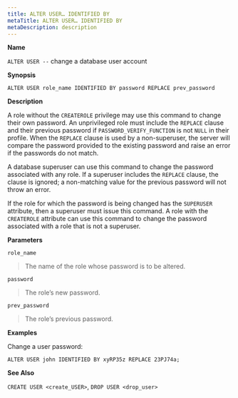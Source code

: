 ```yaml
---
title: ALTER USER… IDENTIFIED BY
metaTitle: ALTER USER… IDENTIFIED BY
metaDescription: description
---
```


**Name**

`ALTER USER --` change a database user account

**Synopsis**

``` text
ALTER USER role_name IDENTIFIED BY password REPLACE prev_password
```

**Description**

A role without the `CREATEROLE` privilege may use this command to change
their own password. An unprivileged role must include the `REPLACE`
clause and their previous password if `PASSWORD_VERIFY_FUNCTION` is not
`NULL` in their profile. When the `REPLACE` clause is used by a
non-superuser, the server will compare the password provided to the
existing password and raise an error if the passwords do not match.

A database superuser can use this command to change the password
associated with any role. If a superuser includes the `REPLACE` clause,
the clause is ignored; a non-matching value for the previous password
will not throw an error.

If the role for which the password is being changed has the `SUPERUSER`
attribute, then a superuser must issue this command. A role with the
`CREATEROLE` attribute can use this command to change the password
associated with a role that is not a superuser.

**Parameters**

`role_name`

> The name of the role whose password is to be altered.

`password`

> The role’s new password.

`prev_password`

> The role’s previous password.

**Examples**

Change a user password:

``` text
ALTER USER john IDENTIFIED BY xyRP35z REPLACE 23PJ74a;
```

**See Also**

`CREATE USER <create_USER>`, `DROP USER <drop_user>`

